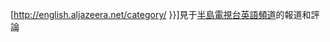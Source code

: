 [http://english.aljazeera.net/category/{{Trim|{{{1}}}}} {{{2|{{PAGENAMEBASE}}}}}]見于[[半島電視台英語頻道]]的報道和評論<noinclude>
{{Documentation}}
</noinclude>